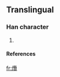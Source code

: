 ==Translingual==
===Han character===
{{Han char|rn=86|rad=火|as=21|sn=25|four=9881<sub>6</sub>|canj=火尸田山 (FSWU)}}
# {{defn|Han|sort=火21}}
====References====
{{Han ref|kx=0688.151|hdz=32250.161|uh=7226|ud=29222|bh=F8F6|bd=63734}}

[[fr:爦]]